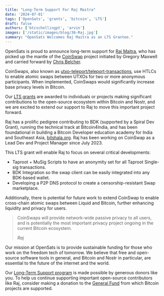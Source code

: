 ```yaml
---
title: "Long-Term Support For Raj Maitra"
date: '2024-07-01'
tags: ['OpenSats', 'grants', 'bitcoin', 'LTS']
draft: false
authors: ['btcschellingpt', 'arvin']
images: ['/static/images/blog/36-Raj.jpg']
summary: "OpenSats Welcomes Raj Maitra as an LTS Grantee."
---
```


OpenSats is proud to announce long-term support for [Raj
Maitra](https://github.com/rajarshimaitra), who has picked up the mantle of the
[CoinSwap](https://github.com/citadel-tech/coinswap/blob/master/docs/dev-book.md?rgh-link-date=2024-05-06T14%3A32%3A12Z)
project initiated by Gregory Maxwell and carried forward by [Chris
Belcher](https://gist.github.com/chris-belcher).

CoinSwaps, also known as
[utxo-teleport/teleport-transactions](https://github.com/utxo-teleport/teleport-transactions),
use HTLCs to enable atomic swaps between UTXOs for two or more anonymous
participants. When implemented, CoinSwaps would significantly increase base
privacy levels in Bitcoin.

Our [LTS grants](/blog/announcing-lts-grant-program-to-support-bitcoin-core-contributors)
are awarded to individuals or projects making significant contributions to the
open-source ecosystem within Bitcoin and Nostr, and we are excited to extend our
support to Raj to move this important project forward.

Raj has a prolific pedigree contributing to BDK (supported by a Spiral Dev
Grant), running the technical track at Bitcoin4India, and has been foundational
in building a Bitcoin Developer education academy for India and Southeast Asia,
[bitshala.org](https://bitshala.org/). Raj has been working on CoinSwap
as a Lead Dev and Project Manager since July 2023.

This LTS grant will enable Raj to focus on several critical developments:

- Taproot + MuSig Scripts to have an anonymity set for all Taproot Single-sig transactions.
- BDK Integration so the swap client can be easily integrated into any BDK-based wallet.
- Developing a P2P DNS protocol to create a censorship-resistant Swap marketplace.

Additionally, there is potential for future work to extend CoinSwap to enable
cross-chain atomic swaps between Liquid and Bitcoin, further enhancing liquidity
and privacy for users.

> CoinSwaps will provide network-wide passive privacy to all users, and is
> potentially the most important privacy project ongoing in the current Bitcoin
> ecosystem.
>
> <cite>Raj</cite>

Our mission at OpenSats is to provide sustainable funding for those who work on
the freedom tech of tomorrow. We believe that free and open-source software
tools in general, and Bitcoin and Nostr in particular, are essential to the
future of the internet and the world.

Our [Long-Term Support program](/tags/lts) is made possible by generous donors
like you. To help us continue supporting important open-source contributors like
Raj, consider making a donation to the [General Fund](/funds/general) from which
Bitcoin projects are supported.

<center>
    <DonateToGeneralFundButton/>
</center>
